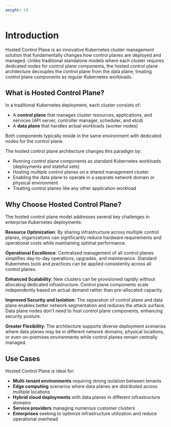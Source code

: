 ```yaml
---
weight: 10
---
```


# Introduction

<Term name="product" /> Hosted Control Plane is an innovative Kubernetes cluster management solution that fundamentally changes how control planes are deployed and managed. Unlike traditional standalone models where each cluster requires dedicated nodes for control plane components, the hosted control plane architecture decouples the control plane from the data plane, treating control plane components as regular Kubernetes workloads.

## What is Hosted Control Plane?

In a traditional Kubernetes deployment, each cluster consists of:
- A **control plane** that manages cluster resources, applications, and services (API server, controller manager, scheduler, and etcd)
- A **data plane** that handles actual workloads (worker nodes)

Both components typically reside in the same environment with dedicated nodes for the control plane.

The hosted control plane architecture changes this paradigm by:
- Running control plane components as standard Kubernetes workloads (deployments and stateful sets)
- Hosting multiple control planes on a shared management cluster
- Enabling the data plane to operate in a separate network domain or physical environment
- Treating control planes like any other application workload

## Why Choose Hosted Control Plane?

The hosted control plane model addresses several key challenges in enterprise Kubernetes deployments:

**Resource Optimization**: By sharing infrastructure across multiple control planes, organizations can significantly reduce hardware requirements and operational costs while maintaining optimal performance.

**Operational Excellence**: Centralized management of all control planes simplifies day-to-day operations, upgrades, and maintenance. Standard Kubernetes tools and practices can be applied consistently across all control planes.

**Enhanced Scalability**: New clusters can be provisioned rapidly without allocating dedicated infrastructure. Control plane components scale independently based on actual demand rather than pre-allocated capacity.

**Improved Security and Isolation**: The separation of control plane and data plane enables better network segmentation and reduces the attack surface. Data plane nodes don't need to host control plane components, enhancing security posture.

**Greater Flexibility**: The architecture supports diverse deployment scenarios where data planes may be in different network domains, physical locations, or even on-premises environments while control planes remain centrally managed.

## Use Cases

Hosted Control Plane is ideal for:
- **Multi-tenant environments** requiring strong isolation between tenants
- **Edge computing** scenarios where data planes are distributed across multiple locations
- **Hybrid cloud deployments** with data planes in different infrastructure domains
- **Service providers** managing numerous customer clusters
- **Enterprises** seeking to optimize infrastructure utilization and reduce operational overhead

